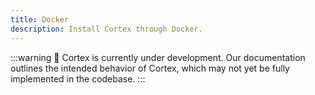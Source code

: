 ```yaml
---
title: Docker
description: Install Cortex through Docker.
---
```


:::warning
🚧 Cortex is currently under development. Our documentation outlines the intended behavior of Cortex, which may not yet be fully implemented in the codebase.
:::